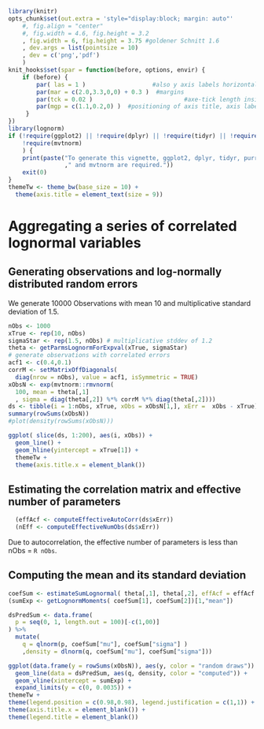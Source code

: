 <!--
%\VignetteEngine{knitr}
%\VignetteIndexEntry{Aggregating a series of correlated lognormal variables}
-->

```r
library(knitr)
opts_chunk$set(out.extra = 'style="display:block; margin: auto"'
    #, fig.align = "center"
    #, fig.width = 4.6, fig.height = 3.2
    , fig.width = 6, fig.height = 3.75 #goldener Schnitt 1.6
    , dev.args = list(pointsize = 10)
    , dev = c('png','pdf')
    )
knit_hooks$set(spar = function(before, options, envir) {
    if (before) {
        par( las = 1 )                   #also y axis labels horizontal
        par(mar = c(2.0,3.3,0,0) + 0.3 )  #margins
        par(tck = 0.02 )                          #axe-tick length inside plots             
        par(mgp = c(1.1,0.2,0) )  #positioning of axis title, axis labels, axis
     }
})
library(lognorm) 
if (!require(ggplot2) || !require(dplyr) || !require(tidyr) || !require(purrr) ||
    !require(mvtnorm)
    ) {
	print(paste("To generate this vignette, ggplot2, dplyr, tidyr, purr,"
	            ," and mvtnorm are required."))
	exit(0)
}
themeTw <- theme_bw(base_size = 10) + 
  theme(axis.title = element_text(size = 9))
```

# Aggregating a series of correlated lognormal variables

## Generating observations and log-normally distributed random errors

We generate 10000 Observations with mean 10 and multiplicative standard deviation
of 1.5.

```r
nObs <- 1000
xTrue <- rep(10, nObs)
sigmaStar <- rep(1.5, nObs) # multiplicative stddev of 1.2
theta <- getParmsLognormForExpval(xTrue, sigmaStar)
# generate observations with correlated errors
acf1 <- c(0.4,0.1)
corrM <- setMatrixOffDiagonals(
  diag(nrow = nObs), value = acf1, isSymmetric = TRUE)
xObsN <- exp(mvtnorm::rmvnorm(
  100, mean = theta[,1]
  , sigma = diag(theta[,2]) %*% corrM %*% diag(theta[,2])))
ds <- tibble(i = 1:nObs, xTrue, xObs = xObsN[1,], xErr =  xObs - xTrue)
summary(rowSums(xObsN))
#plot(density(rowSums(xObsN)))
```
```r
ggplot( slice(ds, 1:200), aes(i, xObs)) +
  geom_line() +
  geom_hline(yintercept = xTrue[1]) +
  themeTw +   
  theme(axis.title.x = element_blank())
```
## Estimating the correlation matrix and effective number of parameters
```r
  (effAcf <- computeEffectiveAutoCorr(ds$xErr))
  (nEff <- computeEffectiveNumObs(ds$xErr))
```

Due to autocorrelation, the effective number of parameters is less than nObs = `R nObs`.

## Computing the mean and its standard deviation
```r
coefSum <- estimateSumLognormal( theta[,1], theta[,2], effAcf = effAcf )
(sumExp <- getLognormMoments( coefSum[1], coefSum[2])[1,"mean"])
```
```r
dsPredSum <- data.frame(
  p = seq(0, 1, length.out = 100)[-c(1,00)]
) %>%
  mutate( 
    q = qlnorm(p, coefSum["mu"], coefSum["sigma"] )
    ,density = dlnorm(q, coefSum["mu"], coefSum["sigma"]))

ggplot(data.frame(y = rowSums(xObsN)), aes(y, color = "random draws")) + geom_density() +
  geom_line(data = dsPredSum, aes(q, density, color = "computed")) +
  geom_vline(xintercept = sumExp) +
  expand_limits(y = c(0, 0.0035)) +
themeTw +
theme(legend.position = c(0.98,0.98), legend.justification = c(1,1)) +
theme(axis.title.x = element_blank()) +
theme(legend.title = element_blank())
```

